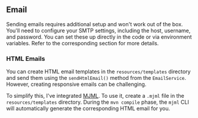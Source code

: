 ## Email

Sending emails requires additional setup and won't work out of the box.
You'll need to configure your SMTP settings, including the host, username, and password.
You can set these up directly in the code or via environment variables. Refer to the corresponding section for more details.

### HTML Emails

You can create HTML email templates in the `resources/templates` directory and send them using the `sendHtmlEmail()` method from the `EmailService`.
However, creating responsive emails can be challenging.

To simplify this, I've integrated [MJML](https://github.com/mjmlio/mjml).
To use it, create a `.mjml` file in the `resources/templates` directory.
During the `mvn compile` phase, the `mjml` CLI will automatically generate the corresponding HTML email for you.
